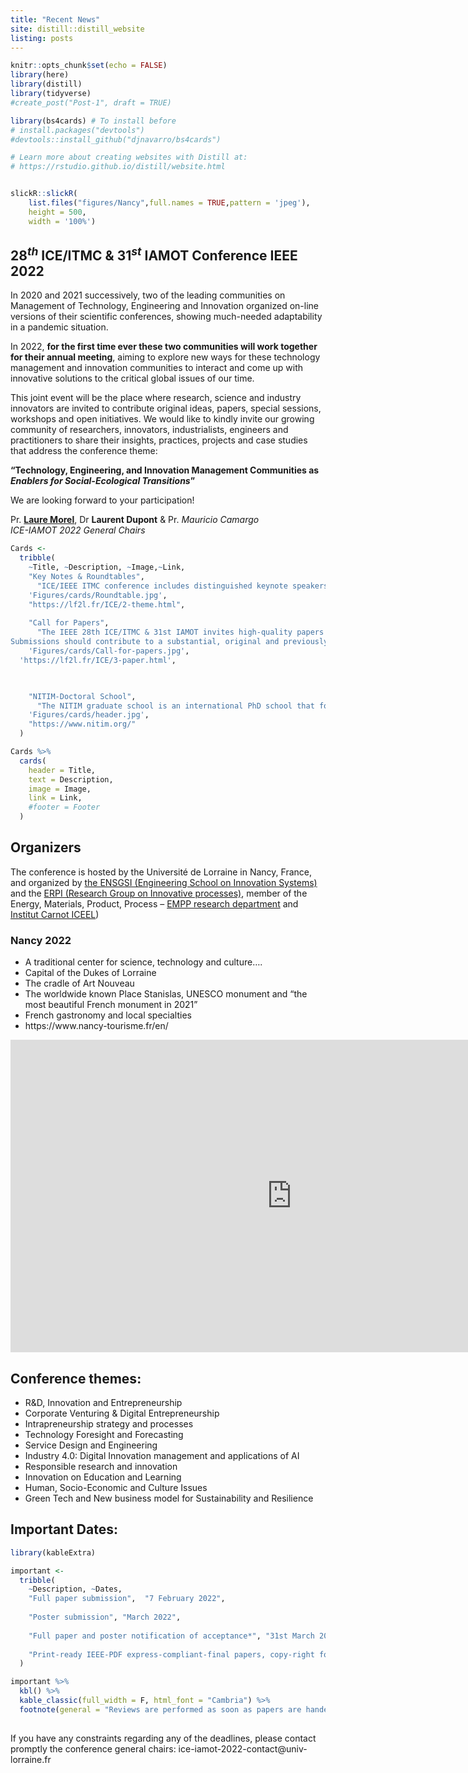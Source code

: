 ```yaml
---
title: "Recent News"
site: distill::distill_website
listing: posts
---
```





```r
knitr::opts_chunk$set(echo = FALSE)
library(here)
library(distill)
library(tidyverse)
#create_post("Post-1", draft = TRUE)

library(bs4cards) # To install before
# install.packages("devtools")
#devtools::install_github("djnavarro/bs4cards")

# Learn more about creating websites with Distill at:
# https://rstudio.github.io/distill/website.html



```

```r
slickR::slickR(
    list.files("figures/Nancy",full.names = TRUE,pattern = 'jpeg'),
    height = 500,
    width = '100%')
```



## $28^{th}$ ICE/ITMC & $31^{st}$ IAMOT Conference IEEE 2022 


In 2020 and 2021 successively, two of the leading communities on Management of Technology, Engineering and Innovation organized on-line versions of their scientific conferences, showing much-needed adaptability in a pandemic situation.
 
In 2022, **for the first time ever these two communities will work together for their annual meeting**, aiming to explore new ways for these technology management and innovation communities to interact and come up with innovative solutions to the critical global issues of our time.




This joint event will be the place where research, science and industry innovators are invited to contribute original ideas, papers, special sessions, workshops and open initiatives. We would like to kindly invite our growing community of researchers, innovators, industrialists, engineers and practitioners to share their insights, practices, projects and case studies that address the conference theme: 

::: {.hl .l-body-outset}
**"Technology, Engineering, and Innovation Management Communities  as *Enablers for Social-Ecological Transitions*"**
:::



We are looking forward to your participation!


Pr. **[Laure Morel](https://erpi.univ-lorraine.fr/people/Laure-Morel/)**, Dr **Laurent Dupont** & Pr. *Mauricio Camargo*<br> 
*ICE-IAMOT 2022 General Chairs*



```r

Cards <- 
  tribble(
    ~Title, ~Description, ~Image,~Link,
    "Key Notes & Roundtables",   
      "ICE/IEEE ITMC conference includes distinguished keynote speakers. Those keynotes will participate in our panel sessions on Innovation through the use of Immersive Technologies and Artificial Intelligence. We were able to acquire a selection of thought leading innovation managers, CEOs, scholars, politicians, and entrepreneurs in these fields.",
    'Figures/cards/Roundtable.jpg',
    "https://lf2l.fr/ICE/2-theme.html",
    
    "Call for Papers",   
      "The IEEE 28th ICE/ITMC & 31st IAMOT invites high-quality papers to be presented at this premier international event. 
Submissions should contribute to a substantial, original and previously unpublished research related to the topics of the conference. This includes theoretical research papers that provide new concepts. The paper submission ends on the 7th  February 2022.",
    'Figures/cards/Call-for-papers.jpg',
  'https://lf2l.fr/ICE/3-paper.html',
    


    "NITIM-Doctoral School",   
      "The NITIM graduate school is an international PhD school that focuses on topics in the areas of entrepreneurship, innovation and technology management as well as information and communication technologies. The NITIM summer school will be co-organized this year by ICE/ITMC faculty members and the IAMOT PhD Colloquium Team. It will take place at the inspiring innovation Fab Living Lab (LF2L) of the Université de Lorraine.",
    'Figures/cards/header.jpg',
    "https://www.nitim.org/"
  )

Cards %>% 
  cards(
    header = Title,
    text = Description,
    image = Image,
    link = Link,
    #footer = Footer
  )

```


## Organizers


The conference is hosted by the Université de Lorraine in Nancy, France, and organized by [the ENSGSI (Engineering School on Innovation
Systems)](https://www.ensgsi.univ-lorraine.fr/) and the [ERPI (Research Group on Innovative processes)](https://erpi.univ-lorraine.fr/), member of the Energy,
Materials, Product, Process – [EMPP research
department](https://empp.univ-lorraine.fr/en/the-research-department/) and [Institut Carnot ICEEL](https://iceel.eu/en/))

### Nancy 2022

- A traditional center for science, technology and culture….
- Capital of the Dukes of Lorraine
- The cradle of Art Nouveau 
- The worldwide known Place Stanislas, UNESCO monument and “the most beautiful French monument in 2021”
- French gastronomy and local specialties
- https://www.nancy-tourisme.fr/en/ 


<iframe width="900" height="500" src="https://www.youtube.com/embed/7dcUm6ujMJ8" title="YouTube video player" frameborder="0" allow="accelerometer; autoplay; clipboard-write; encrypted-media; gyroscope; picture-in-picture" allowfullscreen></iframe>


## Conference themes:

-	R&D, Innovation and Entrepreneurship
-	Corporate Venturing & Digital Entrepreneurship
-	Intrapreneurship strategy and processes
-	Technology Foresight and Forecasting
-	Service Design and Engineering
-	Industry 4.0: Digital Innovation management and applications of AI
-	Responsible research and innovation
-	Innovation on Education and Learning
-	Human, Socio-Economic and Culture Issues
-	Green Tech and New business model for Sustainability and Resilience

## Important Dates:


```r
library(kableExtra)

important <- 
  tribble(
    ~Description, ~Dates, 
    "Full paper submission",  "7 February 2022",
    
    "Poster submission", "March 2022",
    
    "Full paper and poster notification of acceptance*", "31st March 2022",
    
    "Print-ready IEEE-PDF express-compliant-final papers, copy-right form", "30th April 2022"
  )

important %>%
  kbl() %>%
  kable_classic(full_width = F, html_font = "Cambria") %>% 
  footnote(general = "Reviews are performed as soon as papers are handed in, early submissions are strongly encouraged")
  

```


If you have any constraints regarding any of the deadlines, please contact promptly the conference general chairs: ice-iamot-2022-contact@univ-lorraine.fr 


